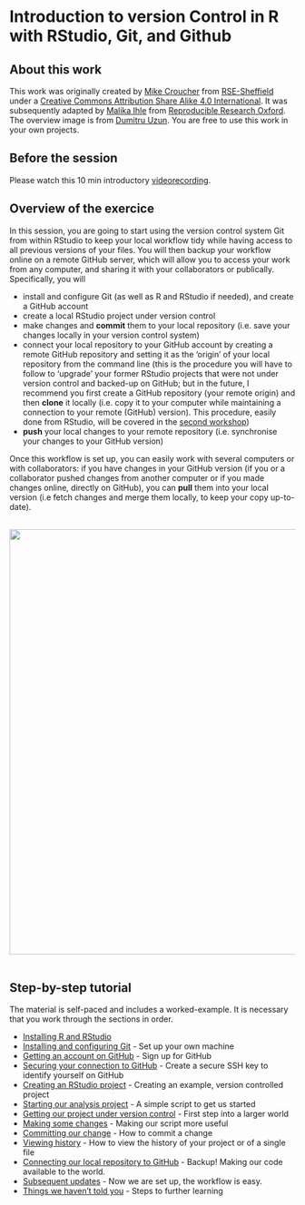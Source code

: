 # Introduction to version Control in R with RStudio, Git, and Github

## About this work

This work was originally created by [Mike Croucher](https://github.com/mikecroucher) from [RSE-Sheffield](https://github.com/RSE-Sheffield) under a [Creative Commons Attribution Share Alike 4.0 International](https://creativecommons.org/licenses/by-sa/4.0/legalcode).  It was subsequently adapted by [Malika Ihle](https://ox.ukrn.org/people/#MalikaIhle) from [Reproducible Research Oxford](https://ox.ukrn.org/). The overview image is from [Dumitru Uzun](https://duzun.me/tips/git). You are free to use this work in your own projects. 

## Before the session 
Please watch this 10 min introductory [videorecording](https://osf.io/dcqt9/).

## Overview of the exercice  
In this session, you are going to start using the version control system Git from within RStudio to keep your local workflow tidy while having access to all previous versions of your files. You will then backup your workflow online on a remote GitHub server, which will allow you to access your work from any computer, and sharing it with your collaborators or publically. Specifically, you will

* install and configure Git (as well as R and RStudio if needed), and create a GitHub account  
* create a local RStudio project under version control  
* make changes and **commit** them to your local repository (i.e. save your changes locally in your version control system)  
* connect your local repository to your GitHub account by creating a remote GitHub repository and setting it as the 'origin' of your local repository from the command line (this is the procedure you will have to follow to 'upgrade' your former RStudio projects that were not under version control and backed-up on GitHub; but in the future, I recommend you first create a GitHub repository (your remote origin) and then **clone** it locally (i.e. copy it to your computer while maintaining a connection to your remote (GitHub) version). This procedure, easily done from RStudio, will be covered in the [second workshop](https://malikaihle.github.io/Collaborative-RStudio-GitHub/))  
* **push** your local changes to your remote repository (i.e. synchronise your changes to your GitHub version)  

Once this workflow is set up, you can easily work with several computers or with collaborators: if you have changes in your GitHub version (if you or a collaborator pushed changes from another computer or if you made changes online, directly on GitHub), you can **pull** them into your local version (i.e fetch changes and merge them locally, to keep your copy up-to-date).

<br/>
<img src="assets/GitHub-remote.png" width="750">  
<br/>

## Step-by-step tutorial
The material is self-paced and includes a worked-example. It is necessary that you work through the sections in order.  

* [Installing R and RStudio](./installing_software.md)
* [Installing and configuring Git](./installing_git.md) - Set up your own machine
* [Getting an account on GitHub](./github.md) - Sign up for GitHub
* [Securing your connection to GitHub](./SSH.md) - Create a secure SSH key to identify yourself on GitHub
* [Creating an RStudio project](./rstudio_project.md) - Creating an example, version controlled project
* [Starting our analysis project](./analysis_start.md) - A simple script to get us started
* [Getting our project under version control](./version_control.md) - First step into a larger world
* [Making some changes](./making_change.md) - Making our script more useful
* [Committing our change](./commit.md) - How to commit a change
* [Viewing history](./viewing_history.md) - How to view the history of your project or of a single file
* [Connecting our local repository to GitHub](./github_sync.md) - Backup! Making our code available to the world.
* [Subsequent updates](./updates.md) - Now we are set up, the workflow is easy.
* [Things we haven't told you](./next_steps.md) - Steps to further learning
